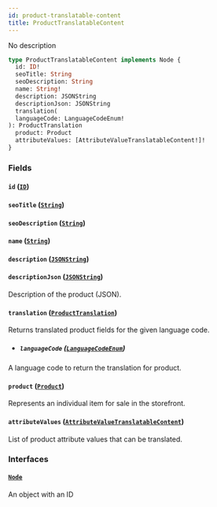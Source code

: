 ```yaml
---
id: product-translatable-content
title: ProductTranslatableContent
---
```



No description

```graphql
type ProductTranslatableContent implements Node {
  id: ID!
  seoTitle: String
  seoDescription: String
  name: String!
  description: JSONString
  descriptionJson: JSONString
  translation(
  languageCode: LanguageCodeEnum!
): ProductTranslation
  product: Product
  attributeValues: [AttributeValueTranslatableContent!]!
}
```


### Fields

#### `id` ([`ID`](../../../developer/api-reference/scalars/id))




#### `seoTitle` ([`String`](../../../developer/api-reference/scalars/string))




#### `seoDescription` ([`String`](../../../developer/api-reference/scalars/string))




#### `name` ([`String`](../../../developer/api-reference/scalars/string))




#### `description` ([`JSONString`](../../../developer/api-reference/scalars/jsonstring))




#### `descriptionJson` ([`JSONString`](../../../developer/api-reference/scalars/jsonstring))

Description of the product (JSON).


#### `translation` ([`ProductTranslation`](../../../developer/api-reference/objects/product-translation))

Returns translated product fields for the given language code.
- ##### `languageCode` ([`LanguageCodeEnum`](../../../developer/api-reference/enums/language-code-enum))

A language code to return the translation for product.


#### `product` ([`Product`](../../../developer/api-reference/objects/product))

Represents an individual item for sale in the storefront.


#### `attributeValues` ([`AttributeValueTranslatableContent`](../../../developer/api-reference/objects/attribute-value-translatable-content))

List of product attribute values that can be translated.


### Interfaces

#### [`Node`](../../../developer/api-reference/interfaces/node) 

An object with an ID




